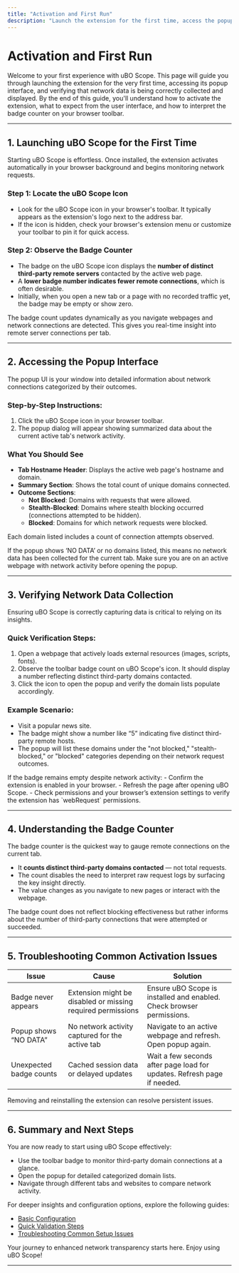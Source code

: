 ```yaml
---
title: "Activation and First Run"
description: "Launch the extension for the first time, access the popup, and verify that uBO Scope is collecting network data. This page guides users through initial activation and what to expect from the UI and badge counter."
---
```


# Activation and First Run

Welcome to your first experience with uBO Scope. This page will guide you through launching the extension for the very first time, accessing its popup interface, and verifying that network data is being correctly collected and displayed. By the end of this guide, you'll understand how to activate the extension, what to expect from the user interface, and how to interpret the badge counter on your browser toolbar.

---

## 1. Launching uBO Scope for the First Time

Starting uBO Scope is effortless. Once installed, the extension activates automatically in your browser background and begins monitoring network requests.

### Step 1: Locate the uBO Scope Icon

- Look for the uBO Scope icon in your browser's toolbar. It typically appears as the extension's logo next to the address bar.
- If the icon is hidden, check your browser's extension menu or customize your toolbar to pin it for quick access.

### Step 2: Observe the Badge Counter

- The badge on the uBO Scope icon displays the **number of distinct third-party remote servers** contacted by the active web page.
- A **lower badge number indicates fewer remote connections**, which is often desirable.
- Initially, when you open a new tab or a page with no recorded traffic yet, the badge may be empty or show zero.

<Tip>
The badge count updates dynamically as you navigate webpages and network connections are detected. This gives you real-time insight into remote server connections per tab.
</Tip>

---

## 2. Accessing the Popup Interface

The popup UI is your window into detailed information about network connections categorized by their outcomes.

### Step-by-Step Instructions:

1. Click the uBO Scope icon in your browser toolbar.
2. The popup dialog will appear showing summarized data about the current active tab's network activity.

### What You Should See

- **Tab Hostname Header**: Displays the active web page's hostname and domain.
- **Summary Section**: Shows the total count of unique domains connected.
- **Outcome Sections**:
  - **Not Blocked**: Domains with requests that were allowed.
  - **Stealth-Blocked**: Domains where stealth blocking occurred (connections attempted to be hidden).
  - **Blocked**: Domains for which network requests were blocked.

Each domain listed includes a count of connection attempts observed.

<Tip>
If the popup shows ‘NO DATA’ or no domains listed, this means no network data has been collected for the current tab. Make sure you are on an active webpage with network activity before opening the popup.
</Tip>

---

## 3. Verifying Network Data Collection

Ensuring uBO Scope is correctly capturing data is critical to relying on its insights.

### Quick Verification Steps:

1. Open a webpage that actively loads external resources (images, scripts, fonts).
2. Observe the toolbar badge count on uBO Scope's icon. It should display a number reflecting distinct third-party domains contacted.
3. Click the icon to open the popup and verify the domain lists populate accordingly.

### Example Scenario:

- Visit a popular news site.
- The badge might show a number like “5” indicating five distinct third-party remote hosts.
- The popup will list these domains under the "not blocked," "stealth-blocked," or "blocked" categories depending on their network request outcomes.

<Check>
If the badge remains empty despite network activity:
- Confirm the extension is enabled in your browser.
- Refresh the page after opening uBO Scope.
- Check permissions and your browser’s extension settings to verify the extension has `webRequest` permissions.
</Check>

---

## 4. Understanding the Badge Counter

The badge counter is the quickest way to gauge remote connections on the current tab.

- It **counts distinct third-party domains contacted** — not total requests.
- The count disables the need to interpret raw request logs by surfacing the key insight directly.
- The value changes as you navigate to new pages or interact with the webpage.

<Note>
The badge count does not reflect blocking effectiveness but rather informs about the number of third-party connections that were attempted or succeeded.
</Note>

---

## 5. Troubleshooting Common Activation Issues

| Issue                        | Cause                                  | Solution                                   |
|------------------------------|----------------------------------------|--------------------------------------------|
| Badge never appears          | Extension might be disabled or missing required permissions | Ensure uBO Scope is installed and enabled. Check browser permissions. |
| Popup shows “NO DATA”        | No network activity captured for the active tab | Navigate to an active webpage and refresh. Open popup again. |
| Unexpected badge counts      | Cached session data or delayed updates | Wait a few seconds after page load for updates. Refresh page if needed. |

<Tip>
Removing and reinstalling the extension can resolve persistent issues.
</Tip>

---

## 6. Summary and Next Steps

You are now ready to start using uBO Scope effectively:

- Use the toolbar badge to monitor third-party domain connections at a glance.
- Open the popup for detailed categorized domain lists.
- Navigate through different tabs and websites to compare network activity.

For deeper insights and configuration options, explore the following guides:

- [Basic Configuration](/getting-started/configuration-and-validation/basic-configuration)
- [Quick Validation Steps](/getting-started/configuration-and-validation/first-validation)
- [Troubleshooting Common Setup Issues](/getting-started/configuration-and-validation/setup-troubleshooting)

Your journey to enhanced network transparency starts here. Enjoy using uBO Scope!

---